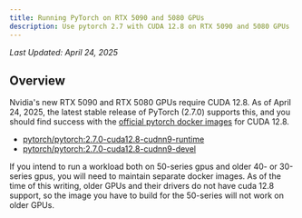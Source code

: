 ```yaml
---
title: Running PyTorch on RTX 5090 and 5080 GPUs
description: Use pytorch 2.7 with CUDA 12.8 on RTX 5090 and 5080 GPUs
---
```


_Last Updated: April 24, 2025_

## Overview

Nvidia's new RTX 5090 and RTX 5080 GPUs require CUDA 12.8. As of April 24, 2025, the latest stable release of PyTorch
(2.7.0) supports this, and you should find success with the
[official pytorch docker images](https://hub.docker.com/r/pytorch/pytorch) for CUDA 12.8.

- [pytorch/pytorch:2.7.0-cuda12.8-cudnn9-runtime](https://hub.docker.com/layers/pytorch/pytorch/2.7.0-cuda12.8-cudnn9-runtime/images/sha256-7db0e1bf4b1ac274ea09cf6358ab516f8a5c7d3d0e02311bed445f7e236a5d80)
- [pytorch/pytorch:2.7.0-cuda12.8-cudnn9-devel](https://hub.docker.com/layers/pytorch/pytorch/2.7.0-cuda12.8-cudnn9-devel/images/sha256-e97058f7b9b583517643477cc9a0433e54594038efd85ec4abd7836233d626f3)

<Info>
  If you intend to run a workload both on 50-series gpus and older 40- or 30-series gpus, you will need to maintain
  separate docker images. As of the time of this writing, older GPUs and their drivers do not have cuda 12.8 support, so
  the image you have to build for the 50-series will not work on older GPUs.
</Info>
